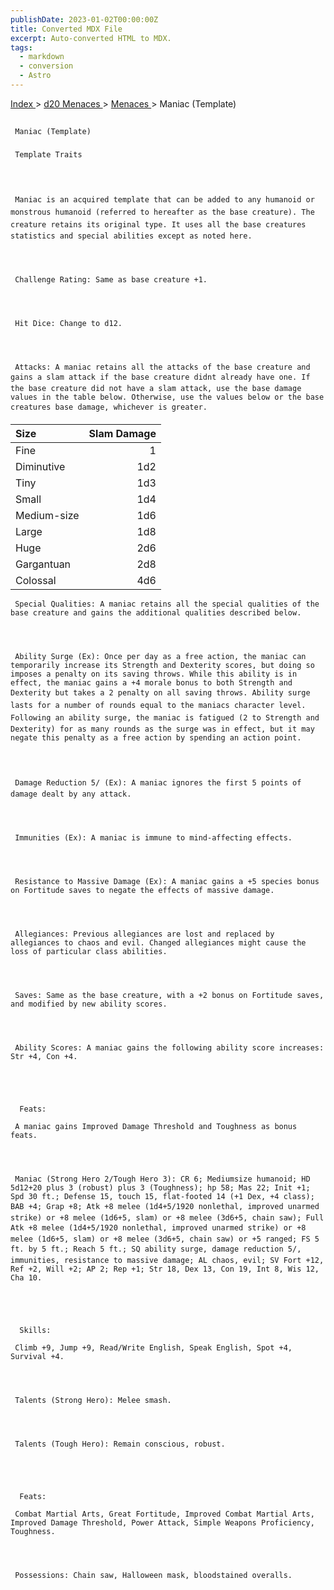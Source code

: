 ```yaml
---
publishDate: 2023-01-02T00:00:00Z
title: Converted MDX File
excerpt: Auto-converted HTML to MDX.
tags:
  - markdown
  - conversion
  - Astro
---
```







[
      Index
     ](-index)
     >
     [
      d20 Menaces
     ](menaces-d20-index)
     >
     [
      Menaces
     ](menaces-d20-menaces-index)
     > Maniac (Template)
    





## 
     Maniac (Template)
    


### 
     Template Traits
    



     Maniac is an acquired template that can be added to any humanoid or monstrous humanoid (referred to hereafter as the base creature). The creature retains its original type. It uses all the base creatures statistics and special abilities except as noted here.
    



     Challenge Rating: Same as base creature +1.
    



     Hit Dice: Change to d12.
    



     Attacks: A maniac retains all the attacks of the base creature and gains a slam attack if the base creature didnt already have one. If the base creature did not have a slam attack, use the base damage values in the table below. Otherwise, use the values below or the base creatures base damage, whichever is greater.
    


| Size | Slam Damage |
| :------ | -------------: |
| Fine | 1 |
| Diminutive | 1d2 |
| Tiny | 1d3 |
| Small | 1d4 |
| Medium-size | 1d6 |
| Large | 1d8 |
| Huge | 2d6 |
| Gargantuan | 2d8 |
| Colossal | 4d6 |




     Special Qualities: A maniac retains all the special qualities of the base creature and gains the additional qualities described below.
    



     Ability Surge (Ex): Once per day as a free action, the maniac can temporarily increase its Strength and Dexterity scores, but doing so imposes a penalty on its saving throws. While this ability is in effect, the maniac gains a +4 morale bonus to both Strength and Dexterity but takes a 2 penalty on all saving throws. Ability surge lasts for a number of rounds equal to the maniacs character level. Following an ability surge, the maniac is fatigued (2 to Strength and Dexterity) for as many rounds as the surge was in effect, but it may negate this penalty as a free action by spending an action point.
    



     Damage Reduction 5/ (Ex): A maniac ignores the first 5 points of damage dealt by any attack.
    



     Immunities (Ex): A maniac is immune to mind-affecting effects.
    



     Resistance to Massive Damage (Ex): A maniac gains a +5 species bonus on Fortitude saves to negate the effects of massive damage.
    



     Allegiances: Previous allegiances are lost and replaced by allegiances to chaos and evil. Changed allegiances might cause the loss of particular class abilities.
    



     Saves: Same as the base creature, with a +2 bonus on Fortitude saves, and modified by new ability scores.
    



     Ability Scores: A maniac gains the following ability score increases: Str +4, Con +4.
    




      Feats:
     
     A maniac gains Improved Damage Threshold and Toughness as bonus feats.
    



     Maniac (Strong Hero 2/Tough Hero 3): CR 6; Mediumsize humanoid; HD 5d12+20 plus 3 (robust) plus 3 (Toughness); hp 58; Mas 22; Init +1; Spd 30 ft.; Defense 15, touch 15, flat-footed 14 (+1 Dex, +4 class); BAB +4; Grap +8; Atk +8 melee (1d4+5/1920 nonlethal, improved unarmed strike) or +8 melee (1d6+5, slam) or +8 melee (3d6+5, chain saw); Full Atk +8 melee (1d4+5/1920 nonlethal, improved unarmed strike) or +8 melee (1d6+5, slam) or +8 melee (3d6+5, chain saw) or +5 ranged; FS 5 ft. by 5 ft.; Reach 5 ft.; SQ ability surge, damage reduction 5/, immunities, resistance to massive damage; AL chaos, evil; SV Fort +12, Ref +2, Will +2; AP 2; Rep +1; Str 18, Dex 13, Con 19, Int 8, Wis 12, Cha 10.
    




      Skills:
     
     Climb +9, Jump +9, Read/Write English, Speak English, Spot +4, Survival +4.
    



     Talents (Strong Hero): Melee smash.
    



     Talents (Tough Hero): Remain conscious, robust.
    




      Feats:
     
     Combat Martial Arts, Great Fortitude, Improved Combat Martial Arts, Improved Damage Threshold, Power Attack, Simple Weapons Proficiency, Toughness.
    



     Possessions: Chain saw, Halloween mask, bloodstained overalls.
    




